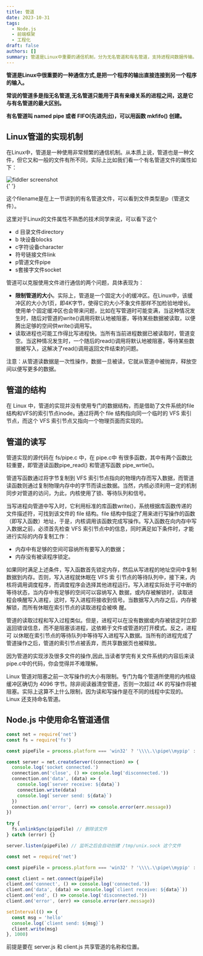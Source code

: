 ```yaml
---
title: 管道
date: 2023-10-31
tags:
  - Node.js
  - 前端框架
  - 工程化
draft: false
authors: []
summary: 管道是Linux中重要的通信机制，分为无名管道和有名管道，支持进程间数据传输。
---
```


**管道是Linux中很重要的一种通信方式,是把一个程序的输出直接连接到另一个程序的输入。**

**常说的管道多是指无名管道,无名管道只能用于具有亲缘关系的进程之间，这是它与有名管道的最大区别。**

**有名管道叫 named pipe 或者 FIFO(先进先出)，可以用函数 mkfifo() 创建。**

## Linux管道的实现机制

在Linux中，管道是一种使用非常频繁的通信机制。从本质上说，管道也是一种文件，但它又和一般的文件有所不同，实际上比如我们看一个有名管道文件的属性如下：

<div className="relative h-[400px]">
  <Image
    style={{ objectFit: 'contain' }}
    className="my-0"
    alt="fiddler screenshot"
    src="https://cdn.nlark.com/yuque/0/2023/png/438262/1698711310554-ea305cef-b794-4ccf-b1e0-90aaaa996ff6.png"
    fill={true}
  />
</div>{' '}

这个filename是在上一节讲到的有名管道文件，可以看到文件类型是p（管道文件）。

这里对于Linux的文件属性不熟悉的技术同学来说，可以看下这个

- d 目录文件directory
- b 块设备blocks
- c字符设备character
- 符号链接文件link
- p管道文件pipe
- s套接字文件socket

管道可以克服使用文件进行通信的两个问题，具体表现为：

- **限制管道的大小**。实际上，管道是一个固定大小的缓冲区。在Linux中，该缓冲区的大小为1页，即4K字节，使得它的大小不象文件那样不加检验地增长。使用单个固定缓冲区也会带来问题，比如在写管道时可能变满，当这种情况发生时，随后对管道的write()调用将默认地被阻塞，等待某些数据被读取，以便腾出足够的空间供write()调用写。
- 读取进程也可能工作得比写进程快。当所有当前进程数据已被读取时，管道变空。当这种情况发生时，一个随后的read()调用将默认地被阻塞，等待某些数据被写入，这解决了read()调用返回文件结束的问题。

注意：从管道读数据是一次性操作，数据一旦被读，它就从管道中被抛弃，释放空间以便写更多的数据。

## 管道的结构

在 Linux 中，管道的实现并没有使用专门的数据结构，而是借助了文件系统的file结构和VFS的索引节点inode。通过将两个 file 结构指向同一个临时的 VFS 索引节点，而这个 VFS 索引节点又指向一个物理页面而实现的。

## 管道的读写

管道实现的源代码在 fs/pipe.c 中，在 pipe.c中 有很多函数，其中有两个函数比较重要，即管道读函数pipe_read() 和管道写函数 pipe_wrtie()。

管道写函数通过将字节复制到 VFS 索引节点指向的物理内存而写入数据，而管道读函数则通过复制物理内存中的字节而读出数据。当然，内核必须利用一定的机制同步对管道的访问，为此，内核使用了锁、等待队列和信号。

当写进程向管道中写入时，它利用标准的库函数write()，系统根据库函数传递的文件描述符，可找到该文件的 file 结构。file 结构中指定了用来进行写操作的函数（即写入函数）地址，于是，内核调用该函数完成写操作。写入函数在向内存中写入数据之前，必须首先检查 VFS 索引节点中的信息，同时满足如下条件时，才能进行实际的内存复制工作：

- 内存中有足够的空间可容纳所有要写入的数据；
- 内存没有被读程序锁定。

如果同时满足上述条件，写入函数首先锁定内存，然后从写进程的地址空间中复制数据到内存。否则，写入进程就休眠在 VFS 索 引节点的等待队列中，接下来，内核将调用调度程序，而调度程序会选择其他进程运行。写入进程实际处于可中断的等待状态，当内存中有足够的空间可以容纳写入 数据，或内存被解锁时，读取进程会唤醒写入进程，这时，写入进程将接收到信号。当数据写入内存之后，内存被解锁，而所有休眠在索引节点的读取进程会被唤 醒。

管道的读取过程和写入过程类似。但是，进程可以在没有数据或内存被锁定时立即返回错误信息，而不是阻塞该进程，这依赖于文件或管道的打开模式。反之，进程可 以休眠在索引节点的等待队列中等待写入进程写入数据。当所有的进程完成了管道操作之后，管道的索引节点被丢弃，而共享数据页也被释放。

因为管道的实现涉及很多文件的操作,因此,当读者学完有关文件系统的内容后来读pipe.c中的代码，你会觉得并不难理解。

Linux 管道对阻塞之前一次写操作的大小有限制。专门为每个管道所使用的内核级缓冲区确切为 4096 字节。除非阅读器清空管道，否则一次超过 4K 的写操作将被阻塞。实际上这算不上什么限制，因为读和写操作是在不同的线程中实现的。 Linux 还支持命名管道。

## Node.js 中使用命名管道通信

```javascript
const net = require('net')
const fs = require('fs')

const pipeFile = process.platform === 'win32' ? '\\\\.\\pipe\\mypip' : '/tmp/unix.sock'

const server = net.createServer((connection) => {
  console.log('socket connected.')
  connection.on('close', () => console.log('disconnected.'))
  connection.on('data', (data) => {
    console.log(`server receive: ${data}`)
    connection.write(data)
    console.log(`server send: ${data}`)
  })
  connection.on('error', (err) => console.error(err.message))
})

try {
  fs.unlinkSync(pipeFile) // 删除该文件
} catch (error) {}

server.listen(pipeFile) // 监听之后会自动创建 /tmp/unix.sock 这个文件
```

```javascript
const net = require('net')

const pipeFile = process.platform === 'win32' ? '\\\\.\\pipe\\mypip' : '/tmp/unix.sock'

const client = net.connect(pipeFile)
client.on('connect', () => console.log('connected.'))
client.on('data', (data) => console.log(`client receive: ${data}`))
client.on('end', () => console.log('disconnected.'))
client.on('error', (err) => console.error(err.message))

setInterval(() => {
  const msg = 'hello'
  console.log(`client send: ${msg}`)
  client.write(msg)
}, 1000)
```

前提是要在 server.js 和 client.js 共享管道的名称和位置。
